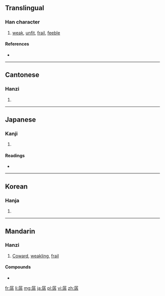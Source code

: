 ==Translingual==

===Han character===
{{Han char|rn=39|rad=子|as=09|sn=12|four=7724<sub>7</sub>|canj=尸弓木木 (SNDD)|ids=⿸[[尸]]⿱[[子]][[孖]]}}

# [[weak]], [[unfit]], [[frail]], [[feeble]]

====References====
* {{Han ref|kx=0280.080|dkj=07000|dj=0549.070|hdz=21017.120|uh=5B71|ud=23409|bh=B447|bd=46151}}

----

==Cantonese==

===Hanzi===
{{yue-hanzi|jyut=|y=chaan3, saan4}}

# {{defn|lang=yue|sort=子09}}

----

==Japanese==

===Kanji===
{{ja-kanji|grade=|rs=子09}}

# {{defn|lang=ja|sort=子09}}

====Readings====
* {{ja-readings|on=[[せん]] (sen), [[さん]] (san)|kun=[[よわい]] (yowai)}}

----

==Korean==

===Hanja===
{{ko-hanja|hangeul=잔|rv=jan|mr=chan}}

# {{defn|lang=ko|sort=子09}}

----

==Mandarin==

===Hanzi===
{{cmn-hanzi|pin=[[chán]] ([[chan2]]), [[càn]] ([[can4]])|wg=ch'an<sup>2</sup>}}

# [[coward|Coward]], [[weakling]], [[frail]]

====Compounds====
* {{l|cmn|孱头|gloss=coward}}

{{attention|cmn}}

[[fr:孱]]
[[li:孱]]
[[mg:孱]]
[[ja:孱]]
[[pl:孱]]
[[vi:孱]]
[[zh:孱]]